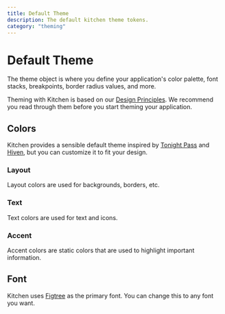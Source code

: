 ```yaml
---
title: Default Theme
description: The default kitchen theme tokens.
category: "theming"
---
```


# Default Theme

The theme object is where you define your application's color palette, font stacks, breakpoints, border radius values, and more.

Theming with Kitchen is based on our [Design Principles](/docs/guides/principles). We recommend you read through them before you start theming your application.

## Colors

Kitchen provides a sensible default theme inspired by [Tonight Pass](https://tonightpass.com/) and [Hiven](https://twitter.com/phineyes/status/1335623562892369921?s=20), but you can customize it to fit your design.

### Layout

Layout colors are used for backgrounds, borders, etc.

### Text

Text colors are used for text and icons.

### Accent

Accent colors are static colors that are used to highlight important information.

## Font

Kitchen uses [Figtree](https://fontsource.org/fonts/figtree) as the primary font. You can change this to any font you want.
